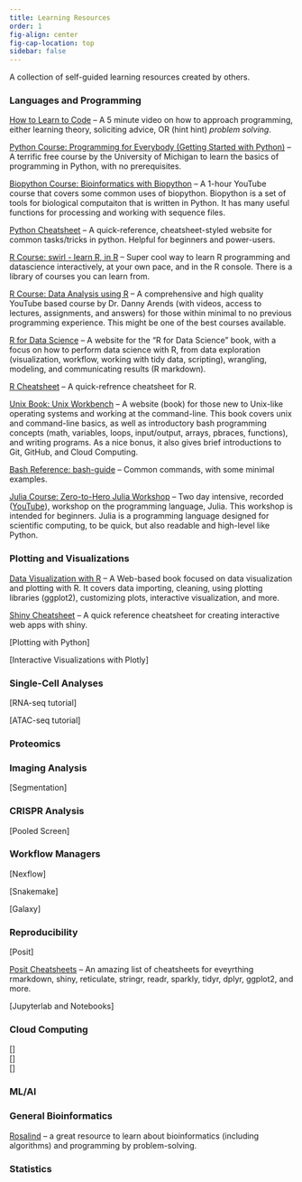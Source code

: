 ```yaml
---
title: Learning Resources
order: 1
fig-align: center
fig-cap-location: top
sidebar: false
---
```


A collection of self-guided learning resources created by others.
  
### Languages and Programming

[How to Learn to Code](https://www.youtube.com/watch?v=mvK0UzFNw1Q) -- A 5 minute video on how to approach programming, either learning theory, soliciting advice, OR (hint hint) *problem solving*.

[Python Course: Programming for Everybody (Getting Started with Python)](https://online.umich.edu/courses/programming-for-everybody-getting-started-with-python/) -- A terrific free course by the University of Michigan to learn the basics of programming in Python, with no prerequisites. 

[Biopython Course: Bioinformatics with Biopython](https://www.youtube.com/watch?v=ocA2IMe7dpA&list=PLhYDP66xNTKRdtUM8ekEmq1fC0mosXrgn&index=15) -- A 1-hour YouTube course that covers some common uses of biopython. Biopython is a set of tools for biological computaiton that is written in Python. It has many useful functions for processing and working with sequence files. 

[Python Cheatsheet](https://www.pythoncheatsheet.org/) -- A quick-reference, cheatsheet-styled website for common tasks/tricks in python. Helpful for beginners and power-users.

[R Course: swirl - learn R, in R](https://swirlstats.com/) -- Super cool way to learn R programming and datascience interactively, at your own pace, and in the R console. There is a library of courses you can learn from.

[R Course: Data Analysis using R](https://www.youtube.com/playlist?list=PLhR2Go-lh6X4fCAa3c_TBAjZD5A25s7fo) -- A comprehensive and high quality YouTube based course by Dr. Danny Arends (with videos, access to lectures, assignments, and answers) for those within minimal to no previous programming experience. This might be one of the best courses available.

[R for Data Science](https://r4ds.had.co.nz/index.html) -- A website for the "R for Data Science" book, with a focus on how to perform data science with R, from data exploration (visualization, workflow, working with tidy data, scripting), wrangling, modeling, and communicating results (R markdown).

[R Cheatsheet](https://cran.r-project.org/doc/contrib/Baggott-refcard-v2.pdf) -- A quick-refrence cheatsheet for R.

[Unix Book: Unix Workbench](https://seankross.com/the-unix-workbench/introduction.html) -- A website (book) for those new to Unix-like operating systems and working at the command-line. This book covers unix and command-line basics, as well as introductory bash programming concepts (math, variables, loops, input/output, arrays, pbraces, functions), and writing programs. As a nice bonus, it also gives brief introductions to Git, GitHub, and Cloud Computing. 

[Bash Reference: bash-guide](https://github.com/Idnan/bash-guide) -- Common commands, with some minimal examples.

[Julia Course: Zero-to-Hero Julia Workshop](https://github.com/Datseris/Zero2Hero-JuliaWorkshop) -- Two day intensive, recorded ([YouTube](https://www.youtube.com/watch?v=Fi7Pf2NveH0)), workshop on the programming language, Julia. This workshop is intended for beginners. Julia is a programming language designed for scientific computing, to be quick, but also readable and high-level like Python. 

### Plotting and Visualizations

[Data Visualization with R](https://rkabacoff.github.io/datavis/) -- A Web-based book focused on data visualization and plotting with R. It covers data importing, cleaning, using plotting libraries (ggplot2), customizing plots, interactive visualization, and more.

[Shiny Cheatsheet](https://shiny.rstudio.com/images/shiny-cheatsheet.pdf) -- A quick reference cheatsheet for creating interactive web apps with shiny.

[Plotting with Python]  

[Interactive Visualizations with Plotly]  

### Single-Cell Analyses
[RNA-seq tutorial]  

[ATAC-seq tutorial]

### Proteomics

### Imaging Analysis
[Segmentation]

### CRISPR Analysis
[Pooled Screen]

### Workflow Managers
[Nexflow]  

[Snakemake]  

[Galaxy]

### Reproducibility
[Posit]  

[Posit Cheatsheets](https://posit.co/resources/cheatsheets/?type=posit-cheatsheets/) -- An amazing list of cheatsheets for eveyrthing rmarkdown, shiny, reticulate, stringr, readr, sparkly, tidyr, dplyr, ggplot2, and more.

[Jupyterlab and Notebooks]

### Cloud Computing
[]  
[]  
[]  

### ML/AI


### General Bioinformatics
[Rosalind](https://rosalind.info/problems/locations/) -- a great resource to learn about bioinformatics (including algorithms) and programming by problem-solving.


### Statistics

